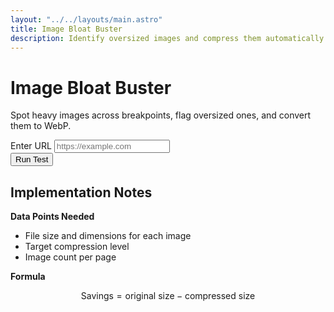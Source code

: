 ```yaml
---
layout: "../../layouts/main.astro"
title: Image Bloat Buster
description: Identify oversized images and compress them automatically.
---
```


<div id="bloat-root" class="container my-4">
  <div class="row justify-content-center">
    <div class="col-lg-8">
      <div class="text-center mb-4">
        <h1>Image Bloat Buster</h1>
        <p>Spot heavy images across breakpoints, flag oversized ones, and convert them to WebP.</p>
      </div>
      <form id="bloat-form" class="row gy-2 gx-3 align-items-end mb-3">
        <div class="col-md-8">
          <label for="bloat-url" class="form-label">Enter URL</label>
          <input type="url" id="bloat-url" name="url" placeholder="https://example.com" class="form-control" />
        </div>
        <div class="col-auto">
          <button type="submit" class="btn btn-primary mt-3">Run Test</button>
        </div>
      </form>
      <div id="bloat-results"></div>
    </div>
  </div>
</div>

<script type="module" src="/js/image-bloat-buster.js" defer></script>

## Implementation Notes

**Data Points Needed**

- File size and dimensions for each image
- Target compression level
- Image count per page

**Formula**

$$
\text{Savings} = \text{original size} - \text{compressed size}
$$
